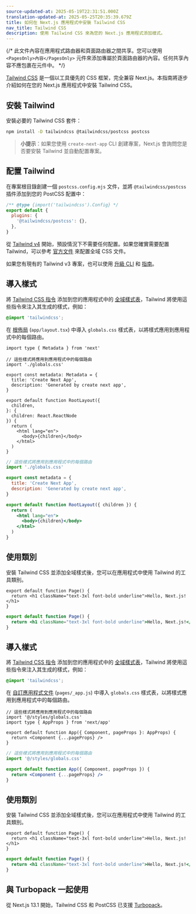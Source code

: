 ```yaml
---
source-updated-at: 2025-05-19T22:31:51.000Z
translation-updated-at: 2025-05-25T20:35:39.679Z
title: 如何在 Next.js 應用程式中安裝 Tailwind CSS
nav_title: Tailwind CSS
description: 使用 Tailwind CSS 來為您的 Next.js 應用程式添加樣式。
---
```


{/* 此文件內容在應用程式路由器和頁面路由器之間共享。您可以使用 `<PagesOnly>內容</PagesOnly>` 元件來添加專屬於頁面路由器的內容。任何共享內容不應包裹在元件中。 */}

[Tailwind CSS](https://tailwindcss.com/) 是一個以工具優先的 CSS 框架，完全兼容 Next.js。本指南將逐步介紹如何在您的 Next.js 應用程式中安裝 Tailwind CSS。

## 安裝 Tailwind

安裝必要的 Tailwind CSS 套件：

```bash filename="終端機"
npm install -D tailwindcss @tailwindcss/postcss postcss
```

> **小提示**：如果您使用 `create-next-app` CLI 創建專案，Next.js 會詢問您是否要安裝 Tailwind 並自動配置專案。

## 配置 Tailwind

在專案根目錄創建一個 `postcss.config.mjs` 文件，並將 `@tailwindcss/postcss` 插件添加到您的 PostCSS 配置中：

```js filename="postcss.config.mjs" highlight={4}
/** @type {import('tailwindcss').Config} */
export default {
  plugins: {
    '@tailwindcss/postcss': {},
  },
}
```

從 [Tailwind v4](https://tailwindcss.com/blog/tailwindcss-v4) 開始，預設情況下不需要任何配置。如果您確實需要配置 Tailwind，可以參考 [官方文件](https://tailwindcss.com/blog/tailwindcss-v4#css-first-configuration) 來配置全域 CSS 文件。

如果您有現有的 Tailwind v3 專案，也可以使用 [升級 CLI](https://tailwindcss.com/docs/upgrade-guide) 和 [指南](https://tailwindcss.com/docs/upgrade-guide)。

<AppOnly>

## 導入樣式

將 [Tailwind CSS 指令](https://tailwindcss.com/docs/functions-and-directives#directives) 添加到您的應用程式中的 [全域樣式表](/docs/app/getting-started/css#global-css)，Tailwind 將使用這些指令來注入其生成的樣式，例如：

```css filename="app/globals.css"
@import 'tailwindcss';
```

在 [根佈局](/docs/app/building-your-application/routing/layouts-and-templates#root-layout-required) (`app/layout.tsx`) 中導入 `globals.css` 樣式表，以將樣式應用到應用程式中的每個路由。

```tsx filename="app/layout.tsx" switcher
import type { Metadata } from 'next'

// 這些樣式將應用到應用程式中的每個路由
import './globals.css'

export const metadata: Metadata = {
  title: 'Create Next App',
  description: 'Generated by create next app',
}

export default function RootLayout({
  children,
}: {
  children: React.ReactNode
}) {
  return (
    <html lang="en">
      <body>{children}</body>
    </html>
  )
}
```

```jsx filename="app/layout.js" switcher
// 這些樣式將應用到應用程式中的每個路由
import './globals.css'

export const metadata = {
  title: 'Create Next App',
  description: 'Generated by create next app',
}

export default function RootLayout({ children }) {
  return (
    <html lang="en">
      <body>{children}</body>
    </html>
  )
}
```

## 使用類別

安裝 Tailwind CSS 並添加全域樣式後，您可以在應用程式中使用 Tailwind 的工具類別。

```tsx filename="app/page.tsx" switcher
export default function Page() {
  return <h1 className="text-3xl font-bold underline">Hello, Next.js!</h1>
}
```

```jsx filename="app/page.js" switcher
export default function Page() {
  return <h1 className="text-3xl font-bold underline">Hello, Next.js!</h1>
}
```

</AppOnly>

<PagesOnly>

## 導入樣式

將 [Tailwind CSS 指令](https://tailwindcss.com/docs/functions-and-directives#directives) 添加到您的應用程式中的 [全域樣式表](/docs/app/getting-started/css#global-css)，Tailwind 將使用這些指令來注入其生成的樣式，例如：

```css filename="styles/globals.css"
@import 'tailwindcss';
```

在 [自訂應用程式文件](/docs/pages/building-your-application/routing/custom-app) (`pages/_app.js`) 中導入 `globals.css` 樣式表，以將樣式應用到應用程式中的每個路由。

```tsx filename="pages/_app.tsx" switcher
// 這些樣式將應用到應用程式中的每個路由
import '@/styles/globals.css'
import type { AppProps } from 'next/app'

export default function App({ Component, pageProps }: AppProps) {
  return <Component {...pageProps} />
}
```

```jsx filename="pages/_app.js" switcher
// 這些樣式將應用到應用程式中的每個路由
import '@/styles/globals.css'

export default function App({ Component, pageProps }) {
  return <Component {...pageProps} />
}
```

## 使用類別

安裝 Tailwind CSS 並添加全域樣式後，您可以在應用程式中使用 Tailwind 的工具類別。

```tsx filename="pages/index.tsx" switcher
export default function Page() {
  return <h1 className="text-3xl font-bold underline">Hello, Next.js!</h1>
}
```

```jsx filename="pages/index.js" switcher
export default function Page() {
  return <h1 className="text-3xl font-bold underline">Hello, Next.js!</h1>
}
```

</PagesOnly>

## 與 Turbopack 一起使用

從 Next.js 13.1 開始，Tailwind CSS 和 PostCSS 已支援 [Turbopack](https://turbo.build/pack/docs/features/css#tailwind-css)。